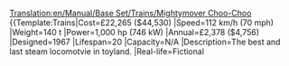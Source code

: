 [[Translation:en/Manual/Base Set/Trains/Mightymover Choo-Choo]]
{{Template:Trains|Cost=£22,265 ($44,530)
|Speed=112 km/h (70 mph)
|Weight=140 t
|Power=1,000 hp (746 kW)
|Annual=£2,378 ($4,756)
|Designed=1967
|Lifespan=20 
|Capacity=N/A
|Description=The best and last steam locomotvie in toyland.
|Real-life=Fictional